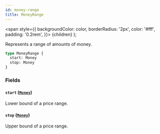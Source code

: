 ```yaml
---
id: money-range
title: MoneyRange
---
```


<span
style={{
      backgroundColor: color,
      borderRadius: '2px',
      color: '#fff',
      padding: '0.2rem',
    }}>
{children}
</span>
);

Represents a range of amounts of money.

```graphql
type MoneyRange {
  start: Money
  stop: Money
}
```

### Fields

#### `start` ([`Money`](/api-reference/objects/money.mdx))

Lower bound of a price range.

#### `stop` ([`Money`](/api-reference/objects/money.mdx))

Upper bound of a price range.
